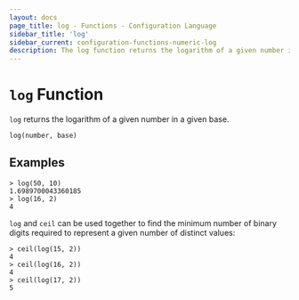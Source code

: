 ```yaml
---
layout: docs
page_title: log - Functions - Configuration Language
sidebar_title: 'log'
sidebar_current: configuration-functions-numeric-log
description: The log function returns the logarithm of a given number in a given base.
---
```


# `log` Function

`log` returns the logarithm of a given number in a given base.

```hcl
log(number, base)
```

## Examples

```text
> log(50, 10)
1.6989700043360185
> log(16, 2)
4
```

`log` and `ceil` can be used together to find the minimum number of binary
digits required to represent a given number of distinct values:

```text
> ceil(log(15, 2))
4
> ceil(log(16, 2))
4
> ceil(log(17, 2))
5
```
